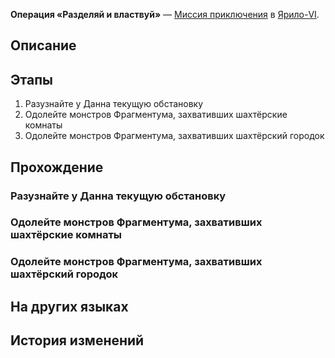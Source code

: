 {{Дополнить|Диалоги.}}
{{Миссия Инфобокс
|id              = 2011410
|Название        = 
|Изображение     = Миссия Освоения Операция «Разделяй и властвуй».png
|Тип             = Миссия приключения
|События         = 
|Глава           = 
|Условия         = 
|Персонажи       = Первопроходец
|СтартЛокация    = [[Ярило-VI]] — [[Большая шахта]]
|Локации         = Большая шахта
|Предыдущая      = 
|Следующая       = 
|Награды         = 
}}
'''Операция «Разделяй и властвуй»''' — [[Миссия приключения]] в [[Ярило-VI]].

==Описание==
{{Описание|<!--официальное описание из Перекрёстка судеб-->}}

==Этапы==
# Разузнайте у Данна текущую обстановку
# Одолейте монстров Фрагментума, захвативших шахтёрские комнаты
# Одолейте монстров Фрагментума, захвативших шахтёрский городок

==Прохождение==
{{Дополнить}}


===Разузнайте у Данна текущую обстановку===
{{Описание миссии|локация=Большая шахта|Разузнайте у Данна текущую обстановку}}
{{Диалог Начало}}

{{Диалог Конец}}

===Одолейте монстров Фрагментума, захвативших шахтёрские комнаты===
{{Описание миссии|локация=Большая шахта|Под командованием Среброгривых Стражей одолейте существ Фрагментума, занявших шахтёрские комнаты}}
{{Диалог Начало}}

{{Диалог Конец}}

===Одолейте монстров Фрагментума, захвативших шахтёрский городок===
{{Описание миссии|локация=Большая шахта|Под командованием Среброгривых Стражей одолейте существ Фрагментума, занявших шахтёрский городок}}
{{Диалог Начало}}

{{Диалог Конец}}

==На других языках==
{{На других языках
|en   = Operation: Divide and Conquer
|zhs  = 逆分治策略
|zht  = 逆分治策略
|ja   = 逆分治策
|ko   = 역분할 전략
|es   = Operación divide y vencerás
|fr   = Opération&nbsp;: diviser et conquérir
|ru   = Операция «Разделяй и властвуй»
|th   = กลยุทธ์แบ่งแยกและพิชิต
|vi   = Chiến Lược Chia Để Trị Đảo Ngược
|de   = Operation: Teilen und Erobern
|id   = Operasi Pembagian dan Penaklukan
|pt   = Operação: Dividir e Conquistar
}}

==История изменений==
{{История изменений|2.7}}
